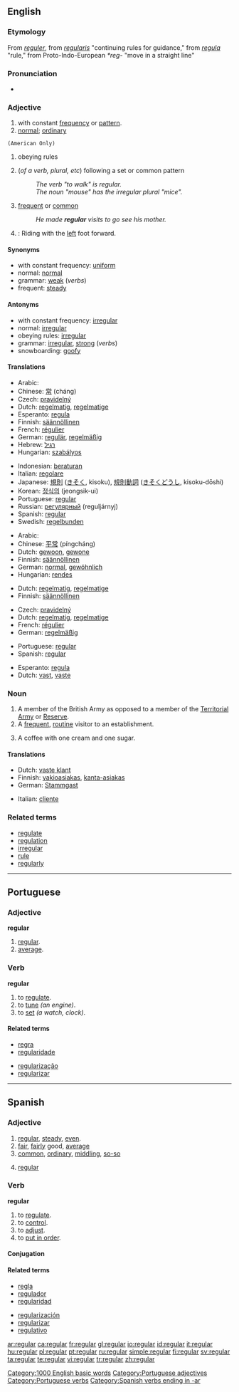 {{wikipedia}}
==English==

===Etymology===
From {{OF.}} ''[[reguler]]'', from {{LL.}} ''[[regularis]]'' "continuing rules for guidance," from {{L.}} ''[[regula]]'' "rule," from Proto-Indo-European ''*reg-'' "move in a straight line"

===Pronunciation===
* {{audio|en-us-regular.ogg|Audio (US)}}

===Adjective===
{{en-adj}}

# with constant [[frequency]] or [[pattern]].
# [[normal]]; [[ordinary]]
 (American Only)
# obeying rules
# {{grammar}} (''of a verb, plural, etc'') following a set or common pattern
#: ''The verb "to walk" is regular.''
#: ''The noun "mouse" has the irregular plural "mice".''
# [[frequent]] or [[common]]
#: ''He made '''regular''' visits to go see his mother.''
# {{snowboarding}}: Riding with the [[left]] foot forward.

====Synonyms====
* with constant frequency: [[uniform]]
* normal: [[normal]]
* grammar: [[weak]] (''verbs'')
* frequent: [[steady]]

====Antonyms====
* with constant frequency: [[irregular]]
* normal: [[irregular]]
* obeying rules: [[irregular]]
* grammar: [[irregular]], [[strong]] (''verbs'')
* snowboarding: [[goofy]]

====Translations====
{{trans-top|with constant frequency}}
* Arabic: {{ARchar|[[عادي]]}} {{IPAchar|(ʕādi)}}
* Chinese: [[常]] (cháng)
* Czech: [[pravidelný]] {{m}}
* Dutch: [[regelmatig]], [[regelmatige]]
* Esperanto: [[regula]]
* Finnish: [[säännöllinen]]
* French: [[régulier]]
* German: [[regulär]], [[regelmäßig]]
* Hebrew: [[רגיל]]
* Hungarian: [[szabályos]]
{{trans-mid}}
* Indonesian: [[atur|beraturan]]
* Italian: [[regolare]]
* Japanese: [[規則]] ([[きそく]], kisoku), [[規則]][[動詞]] ([[きそく]][[どうし]], kisoku-dōshi)
* Korean: [[정식의]] (jeongsik-ui)
* Portuguese: [[regular#Portuguese|regular]]
* Russian: [[регулярный]] (reguljárnyj)
* Spanish: [[regular#Spanish|regular]]
* Swedish: [[regelbunden]]
{{trans-bottom}}

{{trans-top|normal}}
* Arabic: {{ARchar|[[عادي]]}} {{IPAchar|(ʕādi)}}
* Chinese: [[平常]] (píngcháng)
* Dutch: [[gewoon]], [[gewone]]
* Finnish: [[säännöllinen]]
* German: [[normal]], [[gewöhnlich]]
* Hungarian: [[rendes]]
{{trans-mid}}
{{trans-bottom}}

{{trans-top|obeying rules}}
* Dutch: [[regelmatig]], [[regelmatige]]
* Finnish: [[säännöllinen]]
{{trans-mid}}
{{trans-bottom}}

{{trans-top|grammar}}
* Czech: [[pravidelný]] {{m}}
* Dutch: [[regelmatig]], [[regelmatige]]
* French: [[régulier]]
* German: [[regelmäßig]]
{{trans-mid}}
* Portuguese: [[regular#Portuguese|regular]]
* Spanish: [[regular#Spanish|regular]]
{{trans-bottom}}

{{trans-top|frequent, steady}}
* Esperanto: [[regula]]
* Dutch: [[vast]], [[vaste]]
{{trans-mid}}
{{trans-bottom}}

===Noun===
{{en-noun}}

# A member of the British Army as opposed to a member of the [[Territorial Army]] or [[Reserve]].
# A [[frequent]], [[routine]] visitor to an establishment.
# {{Canadian English}} A coffee with one cream and one sugar.

====Translations====
{{trans-top|member of the British Army}}
{{trans-mid}}
{{trans-bottom}}

{{trans-top|routine visitor}}
* Dutch: [[vaste klant]] {{m}}
* Finnish: [[vakioasiakas]], [[kanta-asiakas]]
* German: [[Stammgast]] {{m}}
{{trans-mid}}
* Italian: [[cliente]] {{m|f}}
{{trans-bottom}}

===Related terms===
* [[regulate]]
* [[regulation]]
* [[irregular]]
* [[rule]]
* [[regularly]]

[[Category:1000 English basic words]]

----

==Portuguese==

===Adjective===
'''regular''' {{m|f}}

# [[#English|regular]].
# [[average]].

===Verb===
'''regular'''

# to [[regulate]].
# to [[tune]] ''(an engine)''.
# to [[set]] ''(a watch, clock)''.

====Related terms====
{{top2}}
* [[regra]]
* [[regularidade]]
{{mid2}}
* [[regularização]]
* [[regularizar]]
{{bottom}}

[[Category:Portuguese adjectives]]
[[Category:Portuguese verbs]]

----

==Spanish==

===Adjective===
{{es-adj|pl=regulares}}

# [[#English|regular]], [[steady]], [[even]].
# [[fair]], [[fairly]] good, [[average]]
# [[common]], [[ordinary]], [[middling]], [[so-so]]
# {{grammar|lang=es}} [[#English|regular]]

===Verb===
'''regular'''

# to [[regulate]].
# to [[control]].
# to [[adjust]].
# to [[put in order]].

====Conjugation====
{{es-conj-ar|regul}}

====Related terms====
{{top}}
* [[regla]]
* [[regulador]]
* [[regularidad]]
{{mid}}
* [[regularización]]
* [[regularizar]]
* [[regulativo]]
{{bottom}}

[[Category:Spanish verbs ending in -ar]]

[[ar:regular]]
[[ca:regular]]
[[fr:regular]]
[[gl:regular]]
[[io:regular]]
[[id:regular]]
[[it:regular]]
[[hu:regular]]
[[pl:regular]]
[[pt:regular]]
[[ru:regular]]
[[simple:regular]]
[[fi:regular]]
[[sv:regular]]
[[ta:regular]]
[[te:regular]]
[[vi:regular]]
[[tr:regular]]
[[zh:regular]]